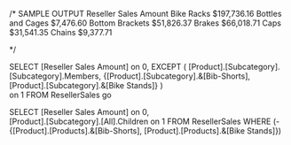 /* SAMPLE OUTPUT
					Reseller Sales Amount
Bike Racks			$197,736.16
Bottles and Cages	$7,476.60
Bottom Brackets		$51,826.37
Brakes				$66,018.71
Caps				$31,541.35
Chains				$9,377.71

*/

SELECT
	[Reseller Sales Amount] on 0,
	EXCEPT (
		[Product].[Subcategory].[Subcategory].Members,
		{[Product].[Subcategory].&[Bib-Shorts],
		[Product].[Subcategory].&[Bike Stands]}
	)	
	 on 1
FROM ResellerSales
go

SELECT
	[Reseller Sales Amount] on 0,	
	[Product].[Subcategory].[All].Children
	 on 1
FROM ResellerSales
WHERE (-{[Product].[Products].&[Bib-Shorts],
		[Product].[Products].&[Bike Stands]})
		